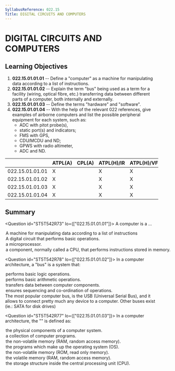 ```yaml
---
SyllabusReference: 022.15
Title: DIGITAL CIRCUITS AND COMPUTERS
---
```


# DIGITAL CIRCUITS AND COMPUTERS

## Learning Objectives

1.  **022.15.01.01.01** -- Define a "computer" as a machine for manipulating
    data according to a list of instructions.
2.  **022.15.01.01.02** -- Explain the term "bus" being used as a term for a
    facility (wiring, optical fibre, etc.) transferring data between different
    parts of a computer, both internally and externally.
3.  **022.15.01.01.03** -- Define the terms "hardware" and "software".
4.  **022.15.01.01.04** -- With the help of the relevant 022 references, give
    examples of airborne computers and list the possible peripheral equipment
    for each system, such as:
    - ADC with pitot probe(s),
    - static port(s) and indicators;
    - FMS with GPS,
    - CDU/MCDU and ND;
    - GPWS with radio altimeter,
    - ADC and ND.

|                 | ATPL(A) | CPL(A) | ATPL(H)/IR | ATPL(H)/VFR | CPL(H) | IR  | CBIR(A) |
| --------------- | ------- | ------ | ---------- | ----------- | ------ | --- | ------- |
| 022.15.01.01.01 | X       |        | X          | X           |        | X   | X       |
| 022.15.01.01.02 | X       |        | X          | X           |        | X   | X       |
| 022.15.01.01.03 | X       |        | X          | X           |        | X   | X       |
| 022.15.01.01.04 | X       |        | X          | X           |        | X   | X       |

## Summary

<Question id="ST5T542R73" lo={["022.15.01.01.01"]}>
  <Text variant="oneCorrect">A computer is a ...</Text>
<Option
  correct
  why="This is the word by word definition that EASA expects you to memorize."
>
  A machine for manipulating data according to a list of instructions
</Option>
<Option why="Definition of an arithmetic and logic unit (ALU).">
  A digital circuit that performs basic operations.
</Option>
<Option why="Not necessarily true: computers predate microprocessors by a few decades.">
  a microprocessor.
</Option>

  <Option why="Not a very accurate definition since a computer typically includes memory to store instructions and data.">
    a component, normally called a CPU, that performs instructions stored in
    memory.
  </Option>
</Question>

<Question id="ST5T542R78" lo={["022.15.01.01.02"]}>
  <Text variant="oneCorrect">
    In a computer architecture, a "bus" is a system that:
  </Text>
<Option>performs basic logic operations.</Option>
<Option>performs basic arithmetic operations.</Option>
<Option correct>transfers data between computer components.</Option>
<Option>ensures sequencing and co-ordination of operations.</Option>

  <Explanation>
    The most popular computer bus, is the USB (Universal Serial Bus), and it
    allows to connect pretty much any device to a computer. Other buses exist
    (ie.: SATA for disk drives)
  </Explanation>
</Question>

<Question id="ST5T542R77" lo={["022.15.01.01.03"]}>
  <Text variant="oneCorrect">
    In a computer architecture, the "<Subject />" is defined as:
  </Text>
<Option subject={[["hardware"]]}>
  the physical components of a computer system.
</Option>
<Option subject={[["software"]]}>a collection of computer programs.</Option>
<Option>the non-volatile memory (RAM, random access memory).</Option>
<Option>the programs which make up the operating system (OS).</Option>
<Option>the non-volatile memory (ROM, read only memory).</Option>
<Option>the volatile memory (RAM, random access memory).</Option>

  <Option>
    the storage structure inside the central processing unit (CPU).
  </Option>
</Question>
